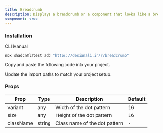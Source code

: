 ```yaml
---
title: Breadcrumb
description: Displays a breadcrumb or a component that looks like a breadcrumb.
component: true
---
```


<div className="grid gap-3 lg:grid-cols-1 xl:grid-cols-2">
  <ComponentPreview name="breadcrumb-01" />
  <ComponentPreview name="breadcrumb-02" />
  <ComponentPreview name="breadcrumb-03" />
  <ComponentPreview name="breadcrumb-04" />
  <ComponentPreview name="breadcrumb-05" />
  <ComponentPreview name="breadcrumb-06" />
  <ComponentPreview name="breadcrumb-07" />
  <ComponentPreview name="breadcrumb-08" />
</div>

### Installation

<Tabs defaultValue="cli">

<TabsList>
  <TabsTrigger value="cli">CLI</TabsTrigger>
  <TabsTrigger value="manual">Manual</TabsTrigger>
</TabsList>
<TabsContent value="cli">

```bash
npx shadcn@latest add "https://designali.in/r/breadcrumb"
```

</TabsContent>

<TabsContent className="flex w-full"  value="manual">

<Steps>

<Step>Copy and paste the following code into your project.</Step>

<ComponentSource name="breadcrumb" />

<Step>Update the import paths to match your project setup.</Step>

</Steps>

</TabsContent>

</Tabs>

### Props

| Prop      | Type   | Description                   | Default |
| --------- | ------ | ----------------------------- | ------- |
| variant   | any    | Width of the dot pattern      | 16      |
| size      | any    | Height of the dot pattern     | 16      |
| className | string | Class name of the dot pattern | -       |
